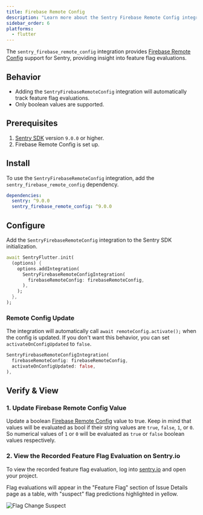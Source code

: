 ```yaml
---
title: Firebase Remote Config
description: "Learn more about the Sentry Firebase Remote Config integration for the Dart SDK."
sidebar_order: 6
platforms:
  - flutter
---
```


The `sentry_firebase_remote_config` integration provides [Firebase Remote Config](https://firebase.google.com/docs/remote-config/get-started?platform=flutter) support for Sentry, providing insight into feature flag evaluations.

## Behavior

- Adding the `SentryFirebaseRemoteConfig` integration will automatically track feature flag evaluations.
- Only boolean values are supported.

## Prerequisites

1. [Sentry SDK](/platforms/dart/#configure) version `9.0.0` or higher.
2. Firebase Remote Config is set up.

## Install

To use the `SentryFirebaseRemoteConfig` integration, add the `sentry_firebase_remote_config` dependency.

```yml {filename:pubspec.yaml}
dependencies:
  sentry: ^9.0.0
  sentry_firebase_remote_config: ^9.0.0
```

## Configure

Add the `SentryFirebaseRemoteConfig` integration to the Sentry SDK initialization.

```dart
await SentryFlutter.init(
  (options) {
    options.addIntegration(
      SentryFirebaseRemoteConfigIntegration(
        firebaseRemoteConfig: firebaseRemoteConfig,
      ),
    );
  },
);
```

### Remote Config Update

The integration will automatically call `await remoteConfig.activate();` when the config is updated.
If you don't want this behavior, you can set `activateOnConfigUpdated` to `false`.

```dart
SentryFirebaseRemoteConfigIntegration(
  firebaseRemoteConfig: firebaseRemoteConfig,
  activateOnConfigUpdated: false,
),
```

## Verify & View

### 1. Update Firebase Remote Config Value

Update a boolean [Firebase Remote Config](https://firebase.google.com/docs/remote-config/get-started?platform=flutter) value to true. Keep in mind that values will be evaluated as bool if their string values are `true`, `false`, `1`, or `0`. So numerical values of `1` or `0` will be evaluated as `true` or `false` boolean values respectively.

### 2. View the Recorded Feature Flag Evaluation on Sentry.io

To view the recorded feature flag evaluation, log into [sentry.io](https://sentry.io) and open your project.

Flag evaluations will appear in the "Feature Flag" section of Issue Details page as a table, with "suspect" flag predictions highlighted in yellow.

![Flag Change Suspect](./img/SuspectFlag.png)